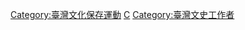 [[Category:臺灣文化保存運動|Category:臺灣文化保存運動]]
[[Category:臺灣社會運動者|C]]
[[Category:臺灣文史工作者|Category:臺灣文史工作者]]